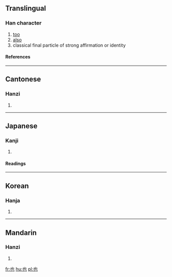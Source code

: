 ==Translingual==
{{stroke order|type=animate}}
===Han character===
{{Han char|rad=乙|as=02|sn=3|four=4471<sub>2</sub>|canj=心木 (PD)}}
# [[too]]
# [[also]]
# classical final particle of strong affirmation or identity
====References====
{{Han ref|kx=0084.040|dkj=00171|dj=0170.040|hdz=10050.050|uh=4E5F|ud=20063|bh=A45D|bd=42077}}
----

==Cantonese==
===Hanzi===
{{yue-hanzi|jyut=|y=ya5}}
# {{defn|Cantonese}}
----
==Japanese==
===Kanji===
{{ja-kanji|grade=|rs=乙02}}
# {{defn|Japanese}}
====Readings====
{{ja-readings|on=[[や]] (ya)|kun=[[なり]] (nari), [[また]] (mata)}}
----
==Korean==
===Hanja===
{{ko-hanja|hangeul=야|rv=ya|mr=ya}}
# {{defn|Korean}}
----
==Mandarin==
===Hanzi===
{{cmn-hanzi|pin=[[yě]] (ye3)|wg=yeh<sup>3</sup>}}
# {{defn|Mandarin}}

[[fr:也]]
[[hu:也]]
[[pl:也]]